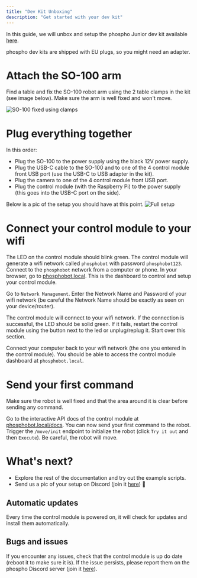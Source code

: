 ```yaml
---
title: "Dev Kit Unboxing"
description: "Get started with your dev kit"
---
```


In this guide, we will unbox and setup the phospho Junior dev kit available [here](https://robots.phospho.ai).

<Info>phospho dev kits are shipped with EU plugs, so you might need an adapter.</Info>

# Attach the SO-100 arm

Find a table and fix the SO-100 robot arm using the 2 table clamps in the kit (see image below). Make sure the arm is well fixed and won't move.

![SO-100 fixed using clamps](/assets/so100clamps.jpg)

# Plug everything together

In this order:
- Plug the SO-100 to the power supply using the black 12V power supply.
- Plug the USB-C cable to the SO-100 and to one of the 4 control module front USB port (use the USB-C to USB adapter in the kit).
- Plug the camera to one of the 4 control module front USB port.
- Plug the control module (with the Raspberry Pi) to the power supply (this goes into the USB-C port on the side).

Below is a pic of the setup you should have at this point.
![Full setup](/assets/pdk1_plugged.jpg)

# Connect your control module to your wifi

The LED on the control module should blink green. The control module will generate a wifi network called `phosphobot` with password `phosphobot123`.
Connect to the `phosphobot` network from a computer or phone. In your browser, go to [phosphobot.local](http://phosphobot.local). 
This is the dashboard to control and setup your control module.

Go to `Network Management`. Enter the Network Name and Password of your wifi network (be careful the Network Name should be exactly as seen on your device/router).

The control module will connect to your wifi network. If the connection is successful, the LED should be solid green.
If it fails, restart the control module using the button next to the led or unplug/replug it. Start over this section.

Connect your computer back to your wifi network (the one you entered in the control module). You should be able to access the control module dashboard at `phosphobot.local`.

# Send your first command

<Warning>Make sure the robot is well fixed and that the area around it is clear before sending any command.</Warning>

Go to the interactive API docs of the control module at [phosphobot.local/docs](http://phosphobot.local/docs). You can now send your first command to the robot.
Trigger the `/move/init` endpoint to initialize the robot (click `Try it out` and then `Execute`). Be careful, the robot will move.

# What's next?

- Explore the rest of the documentation and try out the example scripts.
- Send us a pic of your setup on Discord (join it [here](https://discord.gg/cbkggY6NSK)) 💚

## Automatic updates

Every time the control module is powered on, it will check for updates and install them automatically.

## Bugs and issues

If you encounter any issues, check that the control module is up do date (reboot it to make sure it is). 
If the issue persists, please report them on the phospho Discord server (join it [here](https://discord.gg/cbkggY6NSK)).